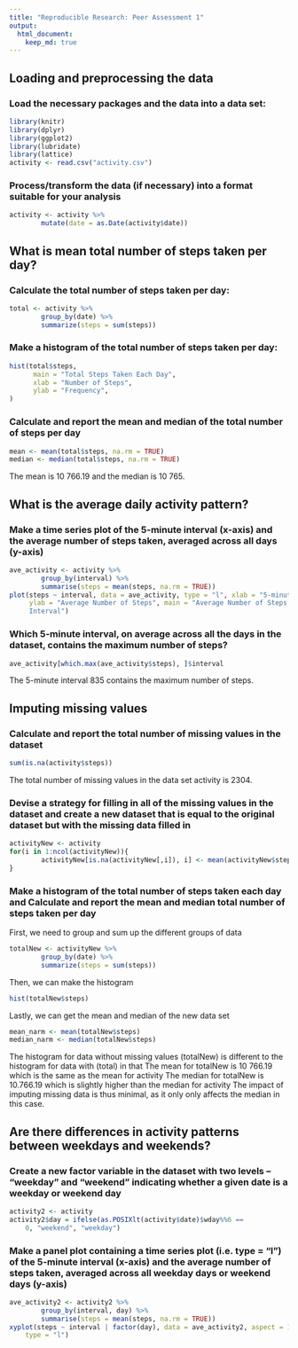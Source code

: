 ```yaml
---
title: "Reproducible Research: Peer Assessment 1"
output: 
  html_document: 
    keep_md: true
---
```



## Loading and preprocessing the data
### Load the necessary packages and the data into a data set:

```r
library(knitr)
library(dplyr)
library(ggplot2)
library(lubridate)
library(lattice)
activity <- read.csv("activity.csv")
```

### Process/transform the data (if necessary) into a format suitable for your analysis

```r
activity <- activity %>%
        mutate(date = as.Date(activity$date))
```


## What is mean total number of steps taken per day?
### Calculate the total number of steps taken per day:

```r
total <- activity %>%
        group_by(date) %>%
        summarize(steps = sum(steps))
```

### Make a histogram of the total number of steps taken per day:

```r
hist(total$steps, 
      main = "Total Steps Taken Each Day", 
      xlab = "Number of Steps", 
      ylab = "Frequency", 
)
```

### Calculate and report the mean and median of the total number of steps per day 

```r
mean <- mean(total$steps, na.rm = TRUE)
median <- median(total$steps, na.rm = TRUE)
```
The mean is 10 766.19 and the median is 10 765.


## What is the average daily activity pattern?
### Make a time series plot of the 5-minute interval (x-axis) and the average number of steps taken, averaged across all days (y-axis)

```r
ave_activity <- activity %>%
        group_by(interval) %>%
        summarise(steps = mean(steps, na.rm = TRUE))
plot(steps ~ interval, data = ave_activity, type = "l", xlab = "5-minute Interval",
     ylab = "Average Number of Steps", main = "Average Number of Steps per 5-minute
     Interval")
```

### Which 5-minute interval, on average across all the days in the dataset, contains the maximum number of steps?

```r
ave_activity[which.max(ave_activity$steps), ]$interval
```
The 5-minute interval 835 contains the maximum number of steps.


## Imputing missing values
### Calculate and report the total number of missing values in the dataset

```r
sum(is.na(activity$steps))
```
The total number of missing values in the data set activity is 2304.

### Devise a strategy for filling in all of the missing values in the dataset and create a new dataset that is equal to the original dataset but with the missing data filled in

```r
activityNew <- activity
for(i in 1:ncol(activityNew)){
        activityNew[is.na(activityNew[,i]), i] <- mean(activityNew$steps, na.rm = TRUE)
}
```

### Make a histogram of the total number of steps taken each day and Calculate and report the mean and median total number of steps taken per day

First, we need to group and sum up the different groups of data
```r
totalNew <- activityNew %>%
        group_by(date) %>%
        summarize(steps = sum(steps))
```

Then, we can make the histogram
```r
hist(totalNew$steps)
```

Lastly, we can get the mean and median of the new data set
```r
mean_narm <- mean(totalNew$steps)
median_narm <- median(totalNew$steps)
```

The histogram for data without missing values (totalNew) is different to the histogram for data with (total) in that
The mean for totalNew is 10 766.19 which is the same as the mean for activity
The median for totalNew is 10.766.19 which is slightly higher than the median for activity
The impact of imputing missing data is thus minimal, as it only only affects the median in this case.


## Are there differences in activity patterns between weekdays and weekends?
### Create a new factor variable in the dataset with two levels – “weekday” and “weekend” indicating whether a given date is a weekday or weekend day

```r
activity2 <- activity
activity2$day = ifelse(as.POSIXlt(activity$date)$wday%%6 == 
    0, "weekend", "weekday") 
```

### Make a panel plot containing a time series plot (i.e. type = "l") of the 5-minute interval (x-axis) and the average number of steps taken, averaged across all weekday days or weekend days (y-axis)

```r
ave_activity2 <- activity2 %>%
        group_by(interval, day) %>%
        summarise(steps = mean(steps, na.rm = TRUE))
xyplot(steps ~ interval | factor(day), data = ave_activity2, aspect = 1/2, 
    type = "l")
```